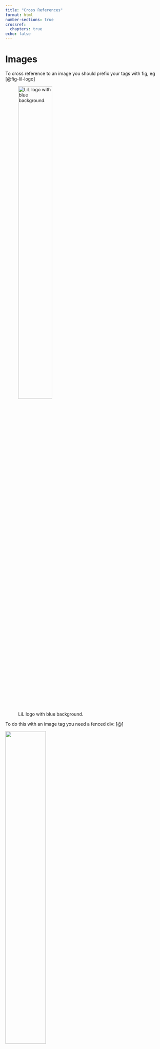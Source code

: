 ```yaml
---
title: "Cross References"
format: html
number-sections: true
crossref:
  chapters: true
echo: false
---
```


# Images

To cross reference to an image you should prefix your tags with fig, eg  [@fig-lil-logo]

![LiL logo with blue background.](lil-logo.jpg){#fig-lil-logo width=50%}

To do this with an image tag you need a fenced div: [@]

::: {#fig-lil-logo-alternative}
<img src="lil-logo_alternative.png" width="50%"/>

Image tag captions need to be formatted like this.
:::


# Sections 

To cross-reference sections use the `sec` prefix, eg [@sec-code-output]

## Code output {#sec-code-output}

Use the `label` chunk option to make output cross-referencable.

To cross-reference tables use the `tbl` prefix, [@tbl-penguins]


```python
# | label: tbl-penguins
# | tbl-cap: ""
# https://github.com/quarto-dev/quarto-cli/issues/3603
import pandas as pd
import numpy as np
from palmerpenguins import load_penguins

pd.options.mode.chained_assignment = None
penguins = load_penguins()
penguins_cleaned = penguins.dropna()
penguins_cleaned.head()
```

As with embedding images, captions for chunks outputting charts should use the `fig` prefix, [@fig-scatter-flip-and-bill].

```python
# | label: fig-scatter-flip-and-bill
from plotnine import ggplot, geom_point, aes, stat_smooth, facet_wrap
from palmerpenguins import load_penguins
(
    ggplot(penguins_cleaned, aes("bill_length_mm",
           "flipper_length_mm", color="factor(species)"))
    + geom_point()
)
```

The cross-reference hyperlinks are anchor links - [@fig-lil-logo]